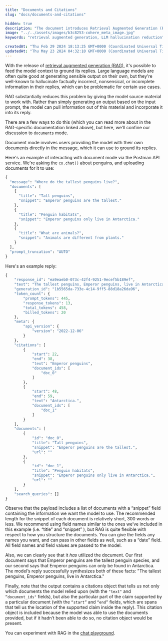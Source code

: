 ```yaml
---
title: "Documents and Citations"
slug: "docs/documents-and-citations"

hidden: true 
description: "The document introduces Retrieval Augmented Generation (RAG) as a method to improve language model responses by providing source material for context. It explains how RAG works in 'documents' mode, where users can upload documents for the model to use in generating replies."
image: "../../assets/images/b3c8253-cohere_meta_image.jpg"  
keywords: "retrieval augmented generation, LLM hallucination reduction"

createdAt: "Thu Feb 29 2024 18:13:25 GMT+0000 (Coordinated Universal Time)"
updatedAt: "Thu May 23 2024 04:32:10 GMT+0000 (Coordinated Universal Time)"
---
```

With the release of [retrieval augmented generation (RAG)](/docs/retrieval-augmented-generation-rag), it's possible to feed the model context to ground its replies. Large language models are often quite good at generating sensible output on their own, but they're well-known to hallucinate factually incorrect, nonsensical, or incomplete information in their replies, which can be problematic for certain use cases.

RAG substantially reduces this problem by giving the model source material to work with. Rather than simply generating an output based on the input prompt, the model can pull information out of this material and incorporate it into its reply.

There are a few ways to do this (which you can read more about in the RAG-specific documentation linked above), but here, we'll confine our discussion to `documents` mode. 

Document mode involves users providing the model with their own documents directly in the message, which it can use to ground its replies.

Here's an example of interacting with document mode via the Postman API service. We're asking the `co.chat()` about penguins, and uploading documents for it to use:

```python
{
  "message": "Where do the tallest penguins live?",
  "documents": [
    {
      "title": "Tall penguins",
      "snippet": "Emperor penguins are the tallest."
    },
    {
      "title": "Penguin habitats",
      "snippet": "Emperor penguins only live in Antarctica."
    },
    {
      "title": "What are animals?",
      "snippet": "Animals are different from plants."
    }
  ],
  "prompt_truncation": "AUTO"
}
```

Here's an example reply:

```python
{  
    "response_id": "ea9eaeb0-073c-42f4-9251-9ecef5b189ef",  
    "text": "The tallest penguins, Emperor penguins, live in Antarctica.",  
    "generation_id": "1b5565da-733e-4c14-9ff5-88d18a26da96",  
    "token_count": {  
        "prompt_tokens": 445,  
        "response_tokens": 13,  
        "total_tokens": 458,  
        "billed_tokens": 20  
    },  
    "meta": {  
        "api_version": {  
            "version": "2022-12-06"  
        }  
    },  
    "citations": [  
        {  
            "start": 22,  
            "end": 38,  
            "text": "Emperor penguins",  
            "document_ids": [  
                "doc_0"  
            ]  
        },  
        {  
            "start": 48,  
            "end": 59,  
            "text": "Antarctica.",  
            "document_ids": [  
                "doc_1"  
            ]  
        }  
    ],  
    "documents": [  
        {  
            "id": "doc_0",  
            "title": "Tall penguins",  
            "snippet": "Emperor penguins are the tallest.",  
            "url": ""  
        },  
        {  
            "id": "doc_1",  
            "title": "Penguin habitats",  
            "snippet": "Emperor penguins only live in Antarctica.",  
            "url": ""  
        }  
    ],  
    "search_queries": []  
}
```

Observe that the payload includes a list of documents with a “snippet” field containing the information we want the model to use. The recommended length for the snippet of each document is relatively short, 300 words or less. We recommend using field names similar to the ones we’ve included in this example (i.e. “title” and “snippet” ), but RAG is quite flexible with respect to how you structure the documents. You can give the fields any names you want, and can pass in other fields as well, such as a “date” field. All field names and field values are passed to the model.

Also, we can clearly see that it _has_ utilized the document. Our first document says that Emperor penguins are the tallest penguin species, and our second says that Emperor penguins can only be found in Antarctica. The model’s reply successfully synthesizes both of these facts: "The tallest penguins, Emperor penguins, live in Antarctica."

Finally, note that the output contains a citations object that tells us not only which documents the model relied upon (with the `"text"` and `“document_ids"` fields), but also the particular part of the claim supported by a particular document (with the `“start”` and `“end”` fields, which are spans that tell us the location of the supported claim inside the reply). This citation object is included because the model was able to use the documents provided, but if it hadn’t been able to do so, no citation object would be present.

You can experiment with RAG in the [chat playground](https://dashboard.cohere.com/playground/?_gl=1*1jqpo29*_ga*MTAxNTg1NTM1MS4xNjk1MjMwODQw*_ga_CRGS116RZS*MTY5NzIxNDAxNC40My4xLjE2OTcyMTQwMTQuNjAuMC4w).
